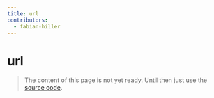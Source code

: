 ```yaml
---
title: url
contributors:
  - fabian-hiller
---
```


# url

> The content of this page is not yet ready. Until then just use the [source code](https://github.com/fabian-hiller/valibot/blob/main/library/src/validations/url/url.ts).
